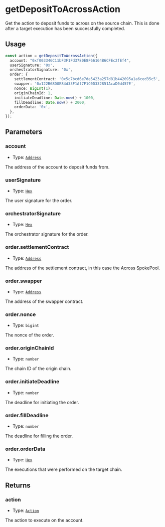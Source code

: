 # getDepositToAcrossAction

Get the action to deposit funds to across on the source chain. This is done after a target execution has been successfully completed.

## Usage

```typescript copy
const action = getDepositToAcrossAction({
  account: "0xf003346C11bF3F1Fd3780E8F66164B6CFEc2fEf4",
  userSignature: '0x',
  orchestratorSignature: '0x',
  order: {
    settlementContract: '0x5c7bcd6e7de5423a257d81b442095a1a6ced35c5',
    swapper: '0x122B68D0E84d33F1Af7F1C0D332851AcaD0d457E',
    nonce: BigInt(1),
    originChainId: 1,
    initiateDeadline: Date.now() + 1000,
    fillDeadline: Date.now() + 2000,
    orderData: '0x',
  },
});
```

## Parameters

### account

- Type: [`Address`](https://viem.sh/docs/glossary/types#address)

The address of the account to deposit funds from.

### userSignature

- Type: [`Hex`](https://viem.sh/docs/glossary/types#hex)

The user signature for the order.

### orchestratorSignature

- Type: [`Hex`](https://viem.sh/docs/glossary/types#hex)

The orchestrator signature for the order.

### order.settlementContract

- Type: [`Address`](https://viem.sh/docs/glossary/types#address)

The address of the settlement contract, in this case the Across SpokePool.

### order.swapper

- Type: [`Address`](https://viem.sh/docs/glossary/types#address)

The address of the swapper contract.

### order.nonce

- Type: `bigint`

The nonce of the order.

### order.originChainId

- Type: `number`

The chain ID of the origin chain.

### order.initiateDeadline

- Type: `number`

The deadline for initiating the order.

### order.fillDeadline

- Type: `number`

The deadline for filling the order.

### order.orderData

- Type: [`Hex`](https://viem.sh/docs/glossary/types#hex)

The executions that were performed on the target chain.

## Returns

### action

- Type: [`Action`](https://viem.sh/docs/glossary/types#action)

The action to execute on the account.

